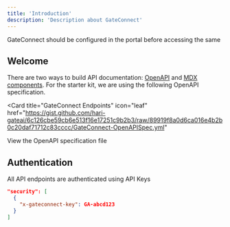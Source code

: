 ```yaml
---
title: 'Introduction'
description: 'Description about GateConnect'
---
```


<Note>
  GateConnect should be configured in the portal before accessing the same
</Note>

## Welcome

There are two ways to build API documentation: [OpenAPI](https://mintlify.com/docs/api-playground/openapi/setup) and [MDX components](https://mintlify.com/docs/api-playground/mdx/configuration). For the starter kit, we are using the following OpenAPI specification.

<Card
  title="GateConnect Endpoints"
  icon="leaf"
  href="https://gist.github.com/hari-gateai/6c126cbe59cb6e513f16e17251c9b2b3/raw/89919f8a0d6ca016e4b2b0c20daf71712c83cccc/GateConnect-OpenAPISpec.yml"
>
  View the OpenAPI specification file
</Card>

## Authentication

All API endpoints are authenticated using API Keys

```json
"security": [
  {
    "x-gateconnect-key": GA-abcd123
  }
]
```
